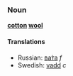 ===Noun===
'''[[cotton]] [[wool]]'''

====Translations====
*Russian: [[вата|ва́та]] ''f''
*Swedish: [[vadd]] ''c''